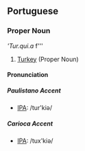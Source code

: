 ==Portuguese==

===Proper Noun===
'''Tur.qui.a'' f'''

#[[Turkey]] (Proper Noun)

====Pronunciation====

=====Paulistano Accent=====

*[[w:IPA|IPA]]: /tur'kiə/

=====Carioca Accent=====

*[[w:IPA|IPA]]: /tux'kiə/